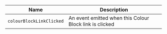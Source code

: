 
| Name | Description |
| --- | --- |
| `colourBlockLinkClicked` | An event emitted when this Colour Block link is clicked |

